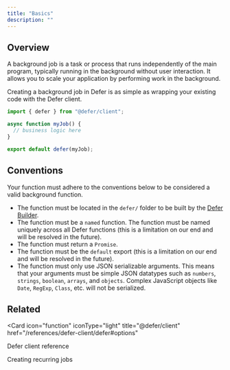 ```yaml
---
title: "Basics"
description: ""
---
```


## Overview

A background job is a task or process that runs independently of the main
program, typically running in the background without user interaction. It allows
you to scale your application by performing work in the background.

Creating a background job in Defer is as simple as wrapping your existing code
with the Defer client.

```ts myJob.ts
import { defer } from "@defer/client";

async function myJob() {
  // business logic here
}

export default defer(myJob);
```

## Conventions

Your function must adhere to the conventions below to be considered a valid
background function.

- The function must be located in the `defer/` folder to be built by the
  [Defer Builder](/platform/builder/overview).
- The function must be a `named` function. The function must be named uniquely
  across all Defer functions (this is a limitation on our end and will be
  resolved in the future).
- The function must return a `Promise`.
- The function must be the `default` export (this is a limitation on our end and
  will be resolved in the future).
- The function must only use JSON serializable arguments. This means that your
  arguments must be simple JSON datatypes such as `numbers`, `strings`,
  `boolean`, `arrays`, and `objects`. Complex JavaScript objects like `Date`,
  `RegExp`, `Class`, etc. will not be serialized.

## Related

<CardGroup cols="2">

<Card
  icon="function"
  iconType="light"
  title="@defer/client"
  href="/references/defer-client/defer#options"
>
  Defer client reference
</Card>

<Card icon="book" iconType="light" title="CRONs" href="/features/cron">
  Creating recurring jobs
</Card>

</CardGroup>
